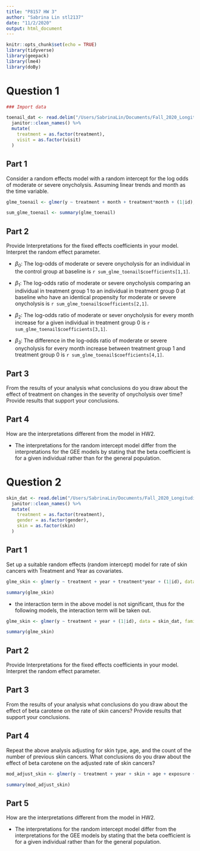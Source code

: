 ```yaml
---
title: "P8157 HW 3"
author: "Sabrina Lin stl2137"
date: "11/2/2020"
output: html_document
---
```


```r
knitr::opts_chunk$set(echo = TRUE)
library(tidyverse)
library(geepack)
library(lme4)
library(doBy)
```

# Question 1

```r
### Import data

toenail_dat <- read.delim("/Users/SabrinaLin/Documents/Fall_2020_Longitudinal/HW2/toenail.txt", header = TRUE, sep = "", col.names = c("ID", "Y", "Treatment", "Month", "Visit")) %>% 
  janitor::clean_names() %>% 
  mutate(
    treatment = as.factor(treatment), 
    visit = as.factor(visit)
  )
```

## Part 1
Consider a random effects model with a random intercept for the log odds of moderate or severe onycholysis. Assuming linear trends and month as the time variable.

```r
glme_toenail <- glmer(y ~ treatment + month + treatment*month + (1|id), data = toenail_dat, family = binomial(link = "logit"))

sum_glme_toenail <- summary(glme_toenail)
```

## Part 2

Provide Interpretations for the fixed effects coefficients in your model. Interpret the random effect parameter.

* $\beta_0$: The log-odds of moderate or severe onycholysis for an individual in the control group at baseline is `r sum_glme_toenail$coefficients[1,1]`. 

* $\beta_1$: The log-odds ratio of moderate or severe onycholysis comparing an individual in treatment group 1 to an individual in treatment group 0 at baseline who have an identical propensity for moderate or severe onycholysis is `r sum_glme_toenail$coefficients[2,1]`.

* $\beta_2$: The log-odds ratio of moderate or sever onycholysis for every month increase for a given individual in treatment group 0 is `r sum_glme_toenail$coefficients[3,1]`.

* $\beta_3$: The difference in the log-odds ratio of moderate or severe onycholysis for every month increase between treatment group 1 and treatment group 0 is `r sum_glme_toenail$coefficients[4,1]`. 


## Part 3

From the results of your analysis what conclusions do you draw about the effect of treatment on changes in the severity of onycholysis over time? Provide results that support your conclusions.

## Part 4
How are the interpretations different from the model in HW2.

* The interpretations for the random intercept model differ from the interpretations for the GEE models by stating that the beta coefficient is for a given individual rather than for the general population. 

# Question 2

```r
skin_dat <- read.delim("/Users/SabrinaLin/Documents/Fall_2020_Longitudinal/HW2/skin.txt", header = TRUE, sep = "", col.names = c("ID", "Center", "Age", "Skin", "Gender", "Exposure", "Y", "Treatment", "Year")) %>% 
  janitor::clean_names() %>% 
  mutate(
    treatment = as.factor(treatment),
    gender = as.factor(gender),
    skin = as.factor(skin)
  )
```

## Part 1
Set up a suitable random effects (random intercept) model for rate of skin cancers with Treatment and Year as covariates.

```r
glme_skin <- glmer(y ~ treatment + year + treatment*year + (1|id), data = skin_dat, family = poisson)

summary(glme_skin)
```

* the interaction term in the above model is not significant, thus for the following models, the interaction term will be taken out. 

```r
glme_skin <- glmer(y ~ treatment + year + (1|id), data = skin_dat, family = poisson(link = "log"))

summary(glme_skin)
```

## Part 2
Provide Interpretations for the fixed effects coefficients in your model. Interpret the random effect parameter.

## Part 3
From the results of your analysis what conclusions do you draw about the effect of beta carotene on the rate of skin cancers? Provide results that support your conclusions.

## Part 4
Repeat the above analysis adjusting for skin type, age, and the count of the number of previous skin cancers. What conclusions do you draw about the effect of beta carotene on the adjusted rate of skin cancers?

```r
mod_adjust_skin <- glmer(y ~ treatment + year + skin + age + exposure + (1 |id), data = skin_dat, family = poisson(link = "log"))

summary(mod_adjust_skin)
```

## Part 5
How are the interpretations different from the model in HW2.

* The interpretations for the random intercept model differ from the interpretations for the GEE models by stating that the beta coefficient is for a given individual rather than for the general population. 

